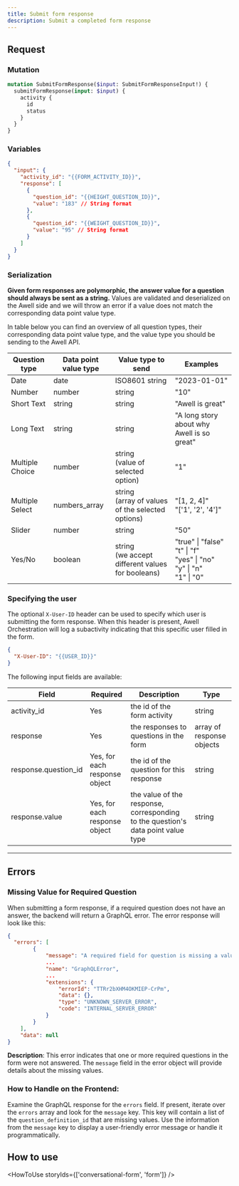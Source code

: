```yaml
---
title: Submit form response
description: Submit a completed form response
---
```


## Request

### Mutation

```graphql
mutation SubmitFormResponse($input: SubmitFormResponseInput!) {
  submitFormResponse(input: $input) {
    activity {
      id
      status
    }
  }
}
```

### Variables

```json
{
  "input": {
    "activity_id": "{{FORM_ACTIVITY_ID}}",
    "response": [
      {
        "question_id": "{{HEIGHT_QUESTION_ID}}",
        "value": "183" // String format
      },
      {
        "question_id": "{{WEIGHT_QUESTION_ID}}",
        "value": "95" // String format
      }
    ]
  }
}
```

### Serialization

**Given form responses are polymorphic, the answer value for a question should always be sent as a string.** Values are validated and deserialized on the Awell side and we will throw an error if a value does not match the corresponding data point value type.

In table below you can find an overview of all question types, their corresponding data point value type, and the value type you should be sending to the Awell API.

<div className="table-wrapper">
  <table>
    <thead>
      <tr>
        <th>Question type</th>
        <th>Data point value type</th>
        <th>Value type to send</th>
        <th>Examples</th>
      </tr>
    </thead>
    <tbody>
      <tr>
        <td>Date</td>
        <td>date</td>
        <td>ISO8601 string</td>
        <td>"2023-01-01"</td>
      </tr>
      <tr>
        <td>Number</td>
        <td>number</td>
        <td>string</td>
        <td>"10"</td>
      </tr>
      <tr>
        <td>Short Text</td>
        <td>string</td>
        <td>string</td>
        <td>"Awell is great"</td>
      </tr>
      <tr>
        <td>Long Text</td>
        <td>string</td>
        <td>string</td>
        <td>"A long story about why Awell is so great"</td>
      </tr>
      <tr>
        <td>Multiple Choice</td>
        <td>number</td>
        <td>
          string
          <br /> (value of selected option)
        </td>
        <td>"1"</td>
      </tr>
      <tr>
        <td>Multiple Select</td>
        <td>numbers_array</td>
        <td>
          string
          <br /> (array of values of the selected options)
        </td>
        <td>
          "[1, 2, 4]"
          <br />
          "['1', '2', '4']"
        </td>
      </tr>
      <tr>
        <td>Slider</td>
        <td>number</td>
        <td>string</td>
        <td>"50"</td>
      </tr>
      <tr>
        <td>Yes/No</td>
        <td>boolean</td>
        <td>
          string
          <br /> (we accept different values for booleans)
        </td>
        <td>
          "true" | "false"
          <br /> "t" | "f"
          <br /> "yes" | "no"
          <br /> "y" | "n"
          <br /> "1" | "0"
        </td>
      </tr>
    </tbody>
  </table>
</div>

### Specifying the user

The optional `X-User-ID` header can be used to specify which user is submitting the form response. When this header is present, Awell Orchestration will log a subactivity indicating that this specific user filled in the form.

```json
{
  "X-User-ID": "{{USER_ID}}"
}
```

The following input fields are available:

<div className="table-wrapper">
  <table>
    <thead>
      <tr>
        <th>Field</th>
        <th>Required</th>
        <th>Description</th>
        <th>Type</th>
      </tr>
    </thead>
    <tbody>
      <tr>
        <td>activity_id</td>
        <td>Yes</td>
        <td>the id of the form activity</td>
        <td>string</td>
      </tr>
      <tr>
        <td>response</td>
        <td>Yes</td>
        <td>the responses to questions in the form</td>
        <td>array of response objects</td>
      </tr>
      <tr>
        <td>response.question_id</td>
        <td>Yes, for each response object</td>
        <td>the id of the question for this response</td>
        <td>string</td>
      </tr>
      <tr>
        <td>response.value</td>
        <td>Yes, for each response object</td>
        <td>
          the value of the response, corresponding to the question's data point
          value type
        </td>
        <td>string</td>
      </tr>
    </tbody>
  </table>
</div>

---

## Errors

### Missing Value for Required Question

When submitting a form response, if a required question does not have an answer, the backend will return a GraphQL error. The error response will look like this:

```json
{
  "errors": [
        {
            "message": "A required field for question is missing a value.",
            ...
            "name": "GraphQLError",
            ...
            "extensions": {
                "errorId": "TTRr2bXHM4OKMIEP-CrPm",
                "data": {},
                "type": "UNKNOWN_SERVER_ERROR",
                "code": "INTERNAL_SERVER_ERROR"
            }
        }
    ],
    "data": null
}
```

**Description**: This error indicates that one or more required questions in the form were not answered.
The `message` field in the error object will provide details about the missing values.

### How to Handle on the Frontend:

Examine the GraphQL response for the `errors` field.
If present, iterate over the `errors` array and look for the `message` key. This key will contain a list of the `question_definition_id` that are missing values.
Use the information from the `message` key to display a user-friendly error message or handle it programmatically.

## How to use

<HowToUse storyIds={['conversational-form', 'form']} />
